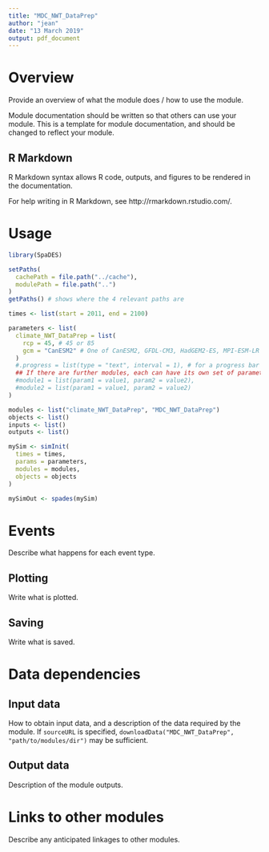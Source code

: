 ```yaml
---
title: "MDC_NWT_DataPrep"
author: "jean"
date: "13 March 2019"
output: pdf_document
---
```


# Overview

Provide an overview of what the module does / how to use the module.

Module documentation should be written so that others can use your module.
This is a template for module documentation, and should be changed to reflect your module.

## R Markdown

R Markdown syntax allows R code, outputs, and figures to be rendered in the documentation.

For help writing in R Markdown, see http://rmarkdown.rstudio.com/.

# Usage

```r
library(SpaDES)

setPaths(
  cachePath = file.path("../cache"),
  modulePath = file.path("..")
)
getPaths() # shows where the 4 relevant paths are

times <- list(start = 2011, end = 2100)

parameters <- list(
  climate_NWT_DataPrep = list(
    rcp = 45, # 45 or 85
    gcm = "CanESM2" # One of CanESM2, GFDL-CM3, HadGEM2-ES, MPI-ESM-LR  
  )
  #.progress = list(type = "text", interval = 1), # for a progress bar
  ## If there are further modules, each can have its own set of parameters:
  #module1 = list(param1 = value1, param2 = value2),
  #module2 = list(param1 = value1, param2 = value2)
)

modules <- list("climate_NWT_DataPrep", "MDC_NWT_DataPrep")
objects <- list()
inputs <- list()
outputs <- list()

mySim <- simInit(
  times = times, 
  params = parameters, 
  modules = modules,
  objects = objects
)

mySimOut <- spades(mySim)
```

# Events

Describe what happens for each event type.

## Plotting

Write what is plotted.

## Saving

Write what is saved.

# Data dependencies

## Input data

How to obtain input data, and a description of the data required by the module.
If `sourceURL` is specified, `downloadData("MDC_NWT_DataPrep", "path/to/modules/dir")` may be sufficient.

## Output data

Description of the module outputs.

# Links to other modules

Describe any anticipated linkages to other modules.

